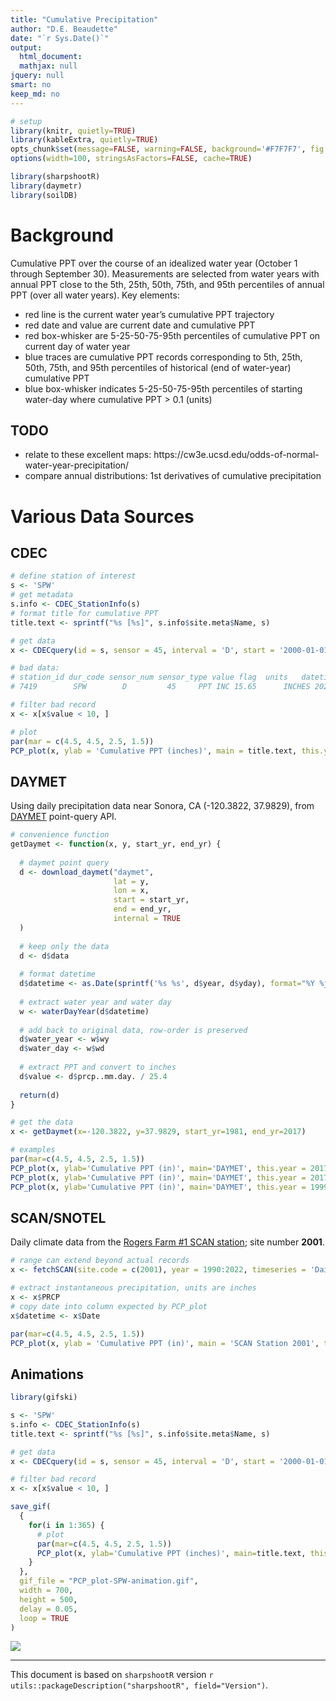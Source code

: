 ```yaml
---
title: "Cumulative Precipitation"
author: "D.E. Beaudette"
date: "`r Sys.Date()`"
output:
  html_document:
  mathjax: null
jquery: null
smart: no
keep_md: no
---
```


```r
# setup
library(knitr, quietly=TRUE)
library(kableExtra, quietly=TRUE)
opts_chunk$set(message=FALSE, warning=FALSE, background='#F7F7F7', fig.align='center', fig.retina=2, dev='svglite', tidy=FALSE, verbose=FALSE)
options(width=100, stringsAsFactors=FALSE, cache=TRUE)
```

```r
library(sharpshootR)
library(daymetr)
library(soilDB)
```


# Background
Cumulative PPT over the course of an idealized water year (October 1 through September 30). Measurements are selected from water years with annual PPT close to the 5th, 25th, 50th, 75th, and 95th percentiles of annual PPT (over all water years). Key elements:

* red line is the current water year's cumulative PPT trajectory
* red date and value are current date and cumulative PPT
* red box-whisker are 5-25-50-75-95th percentiles of cumulative PPT on current day of water year
* blue traces are cumulative PPT records corresponding to 5th, 25th, 50th, 75th, and 95th percentiles of historical (end of water-year) cumulative PPT
* blue box-whisker indicates 5-25-50-75-95th percentiles of starting water-day where cumulative PPT > 0.1 (units)

## TODO

* relate to these excellent maps: https://cw3e.ucsd.edu/odds-of-normal-water-year-precipitation/
* compare annual distributions: 1st derivatives of cumulative precipitation



# Various Data Sources

## CDEC
```r
# define station of interest
s <- 'SPW'
# get metadata
s.info <- CDEC_StationInfo(s)
# format title for cumulative PPT
title.text <- sprintf("%s [%s]", s.info$site.meta$Name, s)

# get data
x <- CDECquery(id = s, sensor = 45, interval = 'D', start = '2000-01-01', end = '2030-01-01')

# bad data:
# station_id dur_code sensor_num sensor_type value flag  units   datetime year month water_year water_day
# 7419        SPW        D         45     PPT INC 15.65      INCHES 2020-04-23 2020 April       2020       206

# filter bad record
x <- x[x$value < 10, ]

# plot
par(mar = c(4.5, 4.5, 2.5, 1.5))
PCP_plot(x, ylab = 'Cumulative PPT (inches)', main = title.text, this.year = 2024)
```


## DAYMET
Using daily precipitation data near Sonora, CA (-120.3822, 37.9829), from [DAYMET](https://daymet.ornl.gov/) point-query API.
```r
# convenience function
getDaymet <- function(x, y, start_yr, end_yr) {
  
  # daymet point query
  d <- download_daymet("daymet",
                       lat = y,
                       lon = x,
                       start = start_yr,
                       end = end_yr,
                       internal = TRUE
  )
  
  # keep only the data
  d <- d$data
  
  # format datetime
  d$datetime <- as.Date(sprintf('%s %s', d$year, d$yday), format="%Y %j")
  
  # extract water year and water day
  w <- waterDayYear(d$datetime)
  
  # add back to original data, row-order is preserved
  d$water_year <- w$wy
  d$water_day <- w$wd
  
  # extract PPT and convert to inches
  d$value <- d$prcp..mm.day. / 25.4
  
  return(d)
}

# get the data
x <- getDaymet(x=-120.3822, y=37.9829, start_yr=1981, end_yr=2017)

# examples
par(mar=c(4.5, 4.5, 2.5, 1.5))
PCP_plot(x, ylab='Cumulative PPT (in)', main='DAYMET', this.year = 2017)
PCP_plot(x, ylab='Cumulative PPT (in)', main='DAYMET', this.year = 2017, this.day=50)
PCP_plot(x, ylab='Cumulative PPT (in)', main='DAYMET', this.year = 1999, this.day = 100)
```

## SCAN/SNOTEL
Daily climate data from the [Rogers Farm #1 SCAN station](https://wcc.sc.egov.usda.gov/nwcc/site?sitenum=2001); site number **2001**.
```r
# range can extend beyond actual records
x <- fetchSCAN(site.code = c(2001), year = 1990:2022, timeseries = 'Daily')

# extract instantaneous precipitation, units are inches 
x <- x$PRCP
# copy date into column expected by PCP_plot
x$datetime <- x$Date

par(mar=c(4.5, 4.5, 2.5, 1.5))
PCP_plot(x, ylab = 'Cumulative PPT (in)', main = 'SCAN Station 2001', this.year = 2022, this.day = 300)
```

## Animations

```r
library(gifski)

s <- 'SPW'
s.info <- CDEC_StationInfo(s)
title.text <- sprintf("%s [%s]", s.info$site.meta$Name, s)

# get data
x <- CDECquery(id = s, sensor = 45, interval = 'D', start = '2000-01-01', end = '2030-01-01')

# filter bad record
x <- x[x$value < 10, ]

save_gif(
  {
    for(i in 1:365) {
      # plot
      par(mar=c(4.5, 4.5, 2.5, 1.5))
      PCP_plot(x, ylab='Cumulative PPT (inches)', main=title.text, this.year = 2005, this.day = i)
    }
  },
  gif_file = "PCP_plot-SPW-animation.gif",
  width = 700,
  height = 500,
  delay = 0.05,
  loop = TRUE
)

```

![](PCP_plot-SPW-animation.gif)

----------------------------
This document is based on `sharpshootR` version `r utils::packageDescription("sharpshootR", field="Version")`.


